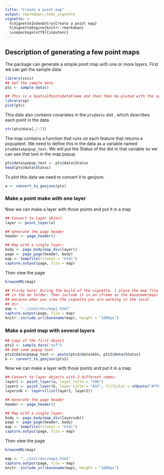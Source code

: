 ```yaml
---
title: "Create a point map"
output: rmarkdown::html_vignette
vignette: >
  %\VignetteIndexEntry{Create a point map}
  %\VignetteEngine{knitr::rmarkdown}
  \usepackage[utf8]{inputenc}
---
```


## Description of generating a few point maps

The package can generate a simple point map with one or more
layers. First we can get the sample data:

```r
library(svis)
## Get the sample data
pts <- sample_data()

## This is a SpatialPointsDataFrame and then then be ploted with the sp package
library(sp)
plot(pts)
```

This data also contains covariates in the `pts@data` slot , which describes
each point in the data.

```r
str(pts@data[,1:7])
```

The map contains a function that runs on each feature that returns a popuptext.
We need to define this in the data as a variable named `pts@data$popup_text`.
We will put the Status of the dot in that variable so we can see that text
in the map popup.

```r
pts@data$popup_text <- pts@data$Status
head(pts@data$Status)
```

To plot this data we need to convert it to geojson.

```r
a <- convert_to_geojson(pts)
```

### Make a point make with one layer
Now we can make a layer with those points and put it in a map

```r
## Convert to layer object
layer <- point_layer(a)

## Generate the page header
header <- page_header()

## Map with a single layer:
body <- page_body(map_div(layer))
page <- page_page(header, body)
map <- tempfile(fileext = "html")
capture.output(page, file = map)
```

Then view the page
```r
browseURL(map)
```

```r

## Tricky here: During the build of thé vignette, I place the map file
## in the do folder. Then include it in an iframe as the basename(map)
## because when you view the vignette you are working in the local
## dir.
map <- "../inst/doc/map1.html"
capture.output(page, file = map)
knitr::include_url(basename(map), height = "1000px")
```

### Make a point map with several layers

```r
## Copy of the first object
pts2 <- sample_data("asf")
## Add some popup text
pts2@data$popup_text <- paste(pts2@data$Kön, pts2@data$Status)
b <- convert_to_geojson(pts2)
```


Now we can make a layer with those points and put it in a map

```r
## Convert to layer objects with 2 different names:
layer1 <- point_layer(a, layer_title = "CWD")
layer2 <- point_layer(b, layer_title = "ASF", fillColor = shQuote("#ff0000"))
layersob <- layers(list(layer1, layer2))

## Generate the page header
header <- page_header()

## Map with a single layer:
body <- page_body(map_div(layersob))
page <- page_page(header, body)
map <- tempfile(fileext = "html")
capture.output(page, file = map)
```

Then view the page
```r
browseURL(map)
```

```r
map <- "../inst/doc/map2.html"
capture.output(page, file = map)
knitr::include_url(basename(map), height = "1000px")
```
